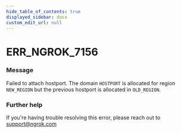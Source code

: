 ```yaml
---
hide_table_of_contents: true
displayed_sidebar: docs
custom_edit_url: null
---
```



# ERR_NGROK_7156

### Message
Failed to attach hostport. The domain `HOSTPORT` is allocated for region `NEW_REGION` but the previous hostport is allocated in `OLD_REGION`.

### Further help
If you're having trouble resolving this error, please reach out to [support@ngrok.com](mailto:support@ngrok.com?subject=Help%20with%20ERR_NGROK_7156)


<ErrorDetails error='err_ngrok_7156' />
